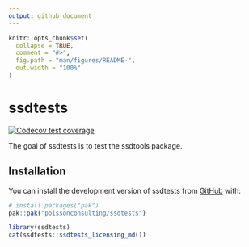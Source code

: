 ```yaml
---
output: github_document
---
```


<!-- README.md is generated from README.Rmd. Please edit that file -->

```r
knitr::opts_chunk$set(
  collapse = TRUE,
  comment = "#>",
  fig.path = "man/figures/README-",
  out.width = "100%"
)
```

# ssdtests

<!-- badges: start -->
[![Codecov test coverage](https://codecov.io/gh/poissonconsulting/ssdtests/graph/badge.svg)](https://app.codecov.io/gh/poissonconsulting/ssdtests)
<!-- badges: end -->

The goal of ssdtests is to test the ssdtools package.

## Installation

You can install the development version of ssdtests from [GitHub](https://github.com/) with:

``` r
# install.packages("pak")
pak::pak("poissonconsulting/ssdtests")
```

```r
library(ssdtests)
cat(ssdtests::ssdtests_licensing_md())
```
